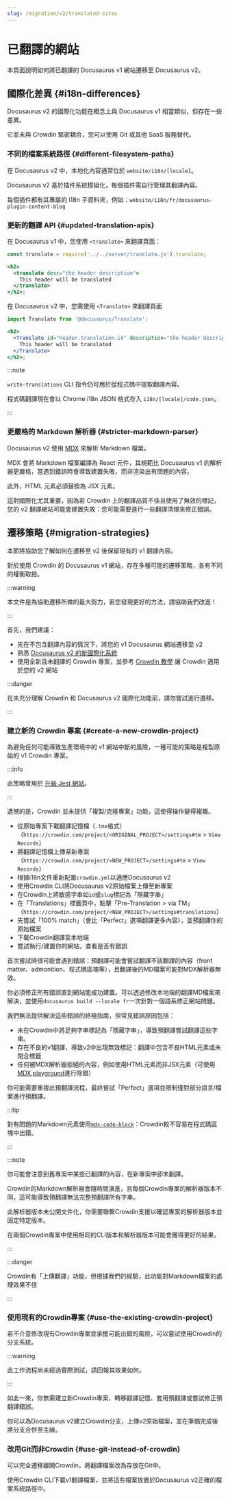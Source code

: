 ```yaml
---
slug: /migration/v2/translated-sites
---
```


# 已翻譯的網站

本頁面說明如何將已翻譯的 Docusaurus v1 網站遷移至 Docusaurus v2。

## 國際化差異 {#i18n-differences}

Docusaurus v2 的國際化功能在概念上與 Docusaurus v1 相當類似，但存在一些差異。

它並未與 Crowdin 緊密耦合，您可以使用 Git 或其他 SaaS 服務替代。

### 不同的檔案系統路徑 {#different-filesystem-paths}

在 Docusaurus v2 中，本地化內容通常位於 `website/i18n/[locale]`。

Docusaurus v2 基於插件系統模組化，每個插件需自行管理其翻譯內容。

每個插件都有其專屬的 i18n 子資料夾，例如：`website/i18n/fr/docusaurus-plugin-content-blog`

### 更新的翻譯 API {#updated-translation-apis}

在 Docusaurus v1 中，您使用 `<translate>` 來翻譯頁面：

```jsx
const translate = require('../../server/translate.js').translate;

<h2>
  <translate desc="the header description">
    This header will be translated
  </translate>
</h2>;
```

在 Docusaurus v2 中，您需使用 `<Translate>` 來翻譯頁面

```jsx
import Translate from '@docusaurus/Translate';

<h2>
  <Translate id="header.translation.id" description="the header description">
    This header will be translated
  </Translate>
</h2>;
```

:::note

`write-translations` CLI 指令仍可用於從程式碼中提取翻譯內容。

程式碼翻譯現在會以 Chrome i18n JSON 格式存入 `i18n/[locale]/code.json`。

:::

### 更嚴格的 Markdown 解析器 {#stricter-markdown-parser}

Docusaurus v2 使用 [MDX](https://mdxjs.com/) 來解析 Markdown 檔案。

MDX 會將 Markdown 檔案編譯為 React 元件，其規範比 Docusaurus v1 的解析器更嚴格，當遇到錯誤時會導致建置失敗，而非渲染出有問題的內容。

此外，HTML 元素必須替換為 JSX 元素。

這對國際化尤其重要，因為若 Crowdin 上的翻譯品質不佳且使用了無效的標記，您的 v2 翻譯網站可能會建置失敗：您可能需要進行一些翻譯清理來修正錯誤。

## 遷移策略 {#migration-strategies}

本節將協助您了解如何在遷移至 v2 後保留現有的 v1 翻譯內容。

對於使用 Crowdin 的 Docusaurus v1 網站，存在多種可能的遷移策略，各有不同的權衡取捨。

:::warning

本文件是為協助遷移所做的最大努力，若您發現更好的方法，請協助我們改進！

:::

首先，我們建議：

- 先在不包含翻譯內容的情況下，將您的 v1 Docusaurus 網站遷移至 v2
- 熟悉 [Docusaurus v2 的新國際化系統](../../i18n/i18n-introduction.mdx)
- 使用全新且未翻譯的 Crowdin 專案，並參考 [Crowdin 教學](../../i18n/i18n-crowdin.mdx) 讓 Crowdin 適用於您的 v2 網站

:::danger

在未充分理解 Crowdin 和 Docusaurus v2 國際化功能前，請勿嘗試進行遷移。

:::

### 建立新的 Crowdin 專案 {#create-a-new-crowdin-project}

為避免任何可能導致生產環境中的 v1 網站中斷的風險，一種可能的策略是複製原始的 v1 Crowdin 專案。

:::info

此策略曾用於 [升級 Jest 網站](https://jestjs.io/blog/2021/03/09/jest-website-upgrade)。

:::

遺憾的是，Crowdin 並未提供「複製/克隆專案」功能，這使得操作變得複雜。

- 從原始專案下載翻譯記憶檔（`.tmx`格式）（`https://crowdin.com/project/<ORIGINAL_PROJECT>/settings#tm` > `View Records`）
- 將翻譯記憶檔上傳至新專案（`https://crowdin.com/project/<NEW_PROJECT>/settings#tm` > `View Records`）
- 根據i18n文件重新配置`crowdin.yml`以適應Docusaurus v2
- 使用Crowdin CLI將Docusaurus v2原始檔案上傳至新專案
- 在Crowdin上將敏感字串如`id`或`slug`標記為「隱藏字串」
- 在「Translations」標籤頁中，點擊「Pre-Translation > via TM」（`https://crowdin.com/project/<NEW_PROJECT>/settings#translations`）
- 先嘗試「100% match」（會比「Perfect」選項翻譯更多內容），並預翻譯你的原始檔案
- 下載Crowdin翻譯至本地端
- 嘗試執行/建置你的網站，查看是否有錯誤

首次嘗試時很可能會遇到錯誤：預翻譯可能會嘗試翻譯不該翻譯的內容（front matter、admonition、程式碼區塊等），且翻譯後的MD檔案可能對MDX解析器無效。

你必須修正所有錯誤直到網站能成功建置。可以透過修改本地端的翻譯MD檔案來解決，並使用`docusaurus build --locale fr`一次針對一個語系修正網站問題。

我們無法提供解決這些錯誤的終極指南，但常見錯誤原因包括：

- 未在Crowdin中將足夠字串標記為「隱藏字串」，導致預翻譯嘗試翻譯這些字串。
- 存在不良的v1翻譯，導致v2中出現無效標記：翻譯中包含不良HTML元素或未閉合標籤
- 任何被MDX解析器拒絕的內容，例如使用HTML元素而非JSX元素（可使用[MDX playground](https://mdxjs.com/playground/)進行除錯）

你可能需要重複此預翻譯流程，最終嘗試「Perfect」選項並限制僅對部分語言/檔案進行預翻譯。

:::tip

對有問題的Markdown元素使用[`mdx-code-block`](../../i18n/i18n-crowdin.mdx#mdx-solutions)：Crowdin較不容易在程式碼區塊中出錯。

:::

:::note

你可能會注意到舊專案中某些已翻譯的內容，在新專案中卻未翻譯。

Crowdin的Markdown解析器會隨時間演進，且每個Crowdin專案的解析器版本不同，這可能導致預翻譯無法完整預翻譯所有字串。

此解析器版本未公開文件化，你需要聯繫Crowdin支援以確認專案的解析器版本並固定特定版本。

在兩個Crowdin專案中使用相同的CLI版本和解析器版本可能會獲得更好的結果。

:::

:::danger

Crowdin有「上傳翻譯」功能，但根據我們的經驗，此功能對Markdown檔案的處理效果不佳

:::

### 使用現有的Crowdin專案 {#use-the-existing-crowdin-project}

若不介意修改現有Crowdin專案並承擔可能出錯的風險，可以嘗試使用Crowdin的分支系統。

:::warning

此工作流程尚未經過實際測試，請回報其效果如何。

:::

如此一來，你無需建立新Crowdin專案、轉移翻譯記憶、套用預翻譯或嘗試修正預翻譯錯誤。

你可以為Docusaurus v2建立Crowdin分支，上傳v2原始檔案，並在準備完成後將分支合併至主線。

### 改用Git而非Crowdin {#use-git-instead-of-crowdin}

可以完全遷移離開Crowdin，將翻譯檔案改為存放在Git中。

使用Crowdin CLI下載v1翻譯檔案，並將這些檔案放置於Docusaurus v2正確的檔案系統路徑中。